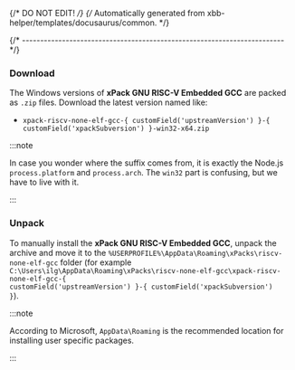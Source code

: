 {/* DO NOT EDIT! */}
{/* Automatically generated from xbb-helper/templates/docusaurus/common. */}



{/* ------------------------------------------------------------------------ */}

### Download

The Windows versions of **xPack GNU RISC-V Embedded GCC**
are packed as `.zip` files.
Download the latest version named like:

* <code>xpack-riscv-none-elf-gcc-{ customField('upstreamVersion') }-{ customField('xpackSubversion') }-win32-x64.zip</code>

:::note

In case you wonder where the suffix comes
from, it is exactly the Node.js `process.platform` and `process.arch`.
The `win32` part is confusing, but we have to live with it.

:::

### Unpack

To manually install the <b>xPack GNU RISC-V Embedded GCC</b>,
unpack the archive and move it to the
<code>%USERPROFILE%\\AppData\\Roaming\\xPacks\\riscv-none-elf-gcc</code> folder
(for example <code>C:\\Users\\ilg\\AppData\\Roaming\\xPacks\\riscv-none-elf-gcc\\xpack-riscv-none-elf-gcc-{ customField('upstreamVersion') }-{ customField('xpackSubversion') }</code>).

:::note

According to Microsoft, <code>AppData\\Roaming</code> is the recommended location for
installing user specific packages.

:::
